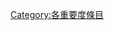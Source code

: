 {{catmore1|[[Wikipedia:闽南语專題|Wikipedia:闽南语專題]]}}
{{Articles by Importance|topic=闽南语|project=闽南语|format=toc}}
{{emptycat}}

[[Category:各重要度條目|Category:各重要度條目]]